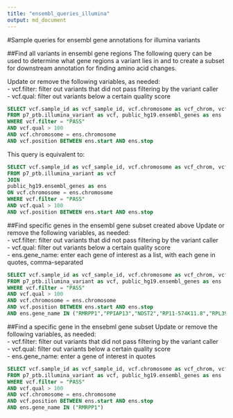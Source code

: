 ---
title: "ensembl_queries_illumina"
output: md_document
---

#Sample queries for ensembl gene annotations for illumina variants

##Find all variants in ensembl gene regions
The following query can be used to determine what gene regions a variant lies in and to create a subset for downstream annotation for finding amino acid changes. 

Update or remove the following variables, as needed:  
- vcf.filter: filter out variants that did not pass filtering by the variant caller  
- vcf.qual: filter out variants below a certain quality score  


```sql
SELECT vcf.sample_id as vcf_sample_id, vcf.chromosome as vcf_chrom, vcf.position as vcf_pos,vcf.ref as vcf_ref, vcf.alt as vcf_alt, vcf.id as vcf_rsID, ens.start as ensembl_start, ens.stop as ensembl_end, ens.feature, ens.gene_name as ensembl_gene_name, ens.gene_id as ensembl_geneid, ens.gene_biotype as ensembl_gene_biotype, ens.transcript_name as ensembl_tx_name,ens.transcript_id as ensembl_trans_id, ens.exon_id as ensembl_exonid, ens.strand as ensembl_strand
FROM p7_ptb.illumina_variant as vcf, public_hg19.ensembl_genes as ens  
WHERE vcf.filter = "PASS" 
AND vcf.qual > 100
AND vcf.chromosome = ens.chromosome  
AND vcf.position BETWEEN ens.start AND ens.stop  
```
This query is equivalent to: 

```sql
SELECT vcf.sample_id as vcf_sample_id, vcf.chromosome as vcf_chrom, vcf.position as vcf_pos,vcf.ref as vcf_ref, vcf.alt as vcf_alt, vcf.id as vcf_rsID, ens.start as ensembl_start, ens.stop as ensembl_end, ens.feature, ens.gene_name as ensembl_gene_name, ens.gene_id as ensembl_geneid, ens.gene_biotype as ensembl_gene_biotype, ens.transcript_name as ensembl_tx_name,ens.transcript_id as ensembl_trans_id, ens.exon_id as ensembl_exonid, ens.strand as ensembl_strand
FROM p7_ptb.illumina_variant as vcf
JOIN
public_hg19.ensembl_genes as ens 
ON vcf.chromosome = ens.chromosome  
WHERE vcf.filter = "PASS"
AND vcf.qual > 100
AND vcf.position BETWEEN ens.start AND ens.stop 
```
##Find specific genes in the ensembl gene subset created above
Update or remove the following variables, as needed:  
- vcf.filter: filter out variants that did not pass filtering by the variant caller  
- vcf.qual: filter out variants below a certain quality score  
- ens.gene_name: enter each gene of interest as a list, with each gene in quotes, comma-separated  

```sql
SELECT vcf.sample_id as vcf_sample_id, vcf.chromosome as vcf_chrom, vcf.position as vcf_pos,vcf.ref as vcf_ref, vcf.alt as vcf_alt, vcf.id as vcf_rsID, ens.start as ensembl_start, ens.stop as ensembl_end, ens.feature, ens.gene_name as ensembl_gene_name, ens.gene_id as ensembl_geneid, ens.gene_biotype as ensembl_gene_biotype, ens.transcript_name as ensembl_tx_name,ens.transcript_id as ensembl_trans_id, ens.exon_id as ensembl_exonid, ens.strand as ensembl_strand
FROM p7_ptb.illumina_variant as vcf, public_hg19.ensembl_genes as ens  
WHERE vcf.filter = "PASS"  
AND vcf.qual > 100
AND vcf.chromosome = ens.chromosome  
AND vcf.position BETWEEN ens.start AND ens.stop 
AND ens.gene_name IN ("RMRPP1","PPIAP13","NDST2","RP11-574K11.8","RPL39P25")
```

##Find a specific gene in the ensebml gene subset 
Update or remove the following variables, as needed:  
- vcf.filter: filter out variants that did not pass filtering by the variant caller  
- vcf.qual: filter out variants below a certain quality score  
- ens.gene_name: enter a gene of interest in quotes

```sql
SELECT vcf.sample_id as vcf_sample_id, vcf.chromosome as vcf_chrom, vcf.position as vcf_pos,vcf.ref as vcf_ref, vcf.alt as vcf_alt, vcf.id as vcf_rsID, ens.start as ensembl_start, ens.stop as ensembl_end, ens.feature, ens.gene_name as ensembl_gene_name, ens.gene_id as ensembl_geneid, ens.gene_biotype as ensembl_gene_biotype, ens.transcript_name as ensembl_tx_name,ens.transcript_id as ensembl_trans_id, ens.exon_id as ensembl_exonid, ens.strand as ensembl_strand
FROM p7_ptb.illumina_variant as vcf, public_hg19.ensembl_genes as ens  
WHERE vcf.filter = "PASS"  
AND vcf.qual > 100
AND vcf.chromosome = ens.chromosome  
AND vcf.position BETWEEN ens.start AND ens.stop 
AND ens.gene_name IN ("RMRPP1")
```







